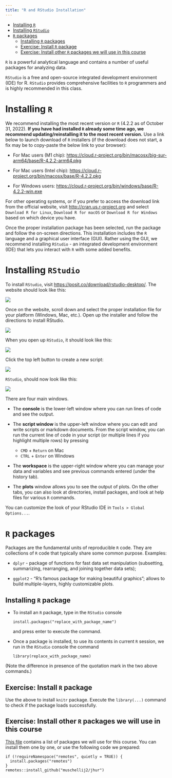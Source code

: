 ```yaml
---
title: "R and RStudio Installation"
---
```


-   [Installing `R`](#installing-r)
-   [Installing `RStudio`](#installing-rstudio)
-   [`R` packages](#r-packages)
    -   [Installing `R` packages](#installing-r-package)
    -   [Exercise: Install `R` package](#exercise-install-r-package)
    -   [Exercise: Install other `R` packages we will use in this course](#exercise-install-other-r-packages-we-will-use-in-this-course)

`R` is a powerful analytical language and contains a number of useful packages for analyzing data.

`RStudio` is a free and open-source integrated development environment (IDE) for R. `RStudio` provides comprehensive facilities to `R` programmers and is highly recommended in this class.

# Installing `R` {#installing-r}


We recommend installing the most recent version or `R` (4.2.2 as of October 31, 2022). **If you have had installed `R` already some time ago, we recommend updating/reinstalling it to the most recent version.** Use a link below to launch download of `R` installers (if the download does not start, a fix may be to copy-paste the below link to your browser):

-   For Mac users (M1 chip): <https://cloud.r-project.org/bin/macosx/big-sur-arm64/base/R-4.2.2-arm64.pkg>

-   For Mac users (Intel chip): <https://cloud.r-project.org/bin/macosx/base/R-4.2.2.pkg>

-   For Windows users: <https://cloud.r-project.org/bin/windows/base/R-4.2.2-win.exe>

For other operating systems, or if you prefer to access the download link from the official website, visit <http://cran.us.r-project.org> and select `Download R for Linux`, `Download R for macOS` or `Download R for Windows` based on which device you have.

Once the proper installation package has been selected, run the package and follow the on-screen directions. This installation includes the `R` language and a graphical user interface (GUI). Rather using the GUI, we recommend installing `RStudio` - an integrated development environment (IDE) that lets you interact with `R` with some added benefits.

# Installing `RStudio` {#installing-rstudio}

To install `RStudio`, visit <https://posit.co/download/rstudio-desktop/>. The website should look like this:

![](images/RStudio_landing.png)

Once on the website, scroll down and select the proper installation file for your platform (Windows, Mac, etc.). Open up the installer and follow the directions to install RStudio.

![](images/RStudio_platforms.png)

When you open up `RStudio`, it should look like this:

![](images/RStudio_console.png)

Click the top left button to create a new script:

![](images/New_script_click.png)

`RStudio`, should now look like this:

![](images/RStudio_4panes.png)

There are four main windows.

-   The **console** is the lower-left window where you can run lines of code and see the output.

-   The **script window** is the upper-left window where you can edit and write scripts or markdown documents. From the script window, you can run the current line of code in your script (or multiple lines if you highlight multiple rows) by pressing

    -   `CMD` + `Return` on Mac
    -   `CTRL` + `Enter` on Windows

-   The **workspace** is the upper-right window where you can manage your data and variables and see previous commands entered (under the history tab).

-   The **plots** window allows you to see the output of plots. On the other tabs, you can also look at directories, install packages, and look at help files for various `R` commands.

You can customize the look of your RStudio IDE in `Tools > Global Options...`.

# `R` packages {#r-packages}

Packages are the fundamental units of reproducible `R` code. They are collections of `R` code that typically share some common purpose. Examples:

-   `dplyr` - package of functions for fast data set manipulation (subsetting, summarizing, rearranging, and joining together data sets);

-   `ggplot2` - "R's famous package for making beautiful graphics"; allows to build multiple-layers, highly customizable plots.

## Installing `R` package {#installing-r-package}

-   To install an `R` package, type in the `RStudio` console

        install.packages("replace_with_package_name")

    and press enter to execute the command.

-   Once a package is installed, to use its contents in current `R` session, we run in the `RStudio` console the command

        library(replace_with_package_name)

(Note the difference in presence of the quotation mark in the two above commands.)

## Exercise: Install `R` package {#exercise-install-r-package}

Use the above to install `knitr` package. Execute the `library(...)` command to check if the package loads successfully.

## Exercise: Install other `R` packages we will use in this course {#exercise-install-other-r-packages-we-will-use-in-this-course}

[This file](../../resources/all_the_packages.txt) contains a list of packages we will use for this course. You can install them one by one, or use the following code we prepared:

    if (!requireNamespace("remotes", quietly = TRUE)) {
      install.packages("remotes")
    }
    remotes::install_github("muschellij2/jhur")
